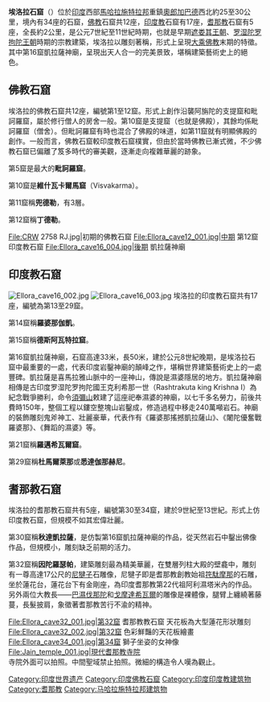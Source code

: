 {{noteTA
|1=zh-hans:马哈拉施特拉;zh-hant:馬哈拉施特拉;zh-tw:馬哈拉什特拉;
}}
{{unreferenced|time=2012-4-2}} 
{{coord|20|2|49|N|75|10|54|E|display=title}}
{{世界遗产概要表
| site_img = image:Ellora_cave16_001.jpg
| site_img_capt = 凱拉薩神廟第16窟的雕刻
| site_img_width = 250px
| zh_name = 埃洛拉石窟群
| en_name = Ellora Caves
| fr_name = Grottes d'Ellora
| country = {{IND}}
| Region = 亚洲和太平洋地区
| criterion_c = (i),(iii),(vi)
| rg_year = 1983
| ex_rg_year = 
| remarks = 
| org_url = http://whc.unesco.org/en/list/243
| map_img = <!-- 檔案不存在 Image:LocMap of WH Ellora Caves.png -->
| map_img_width = 275px
}}

'''埃洛拉石窟'''（{{lang-en|Ellora Caves}}）位於[[印度|印度]]西部[[馬哈拉施特拉邦|馬哈拉施特拉邦]]重鎮[[奧郎加巴德|奧郎加巴德]]西北約25至30公里，境內有34座的石窟，[[佛教|佛教]]石窟共12座，[[印度教|印度教]]石窟有17座，[[耆那教|耆那教]]石窟有5座，全長約2公里，是公元7世紀至11世紀時期，也就是早期[[遮娄其王朝|遮娄其王朝]]、[[罗湿陀罗拘陀王朝|罗湿陀罗拘陀王朝]]時期的宗教建築，埃洛拉以雕刻著稱，形式上呈現[[大乘佛教|大乘佛教]]末期的特徵。其中第16窟凱拉薩神廟，呈現出天人合一的完美景致，堪稱建築藝術史上的絕色。

==佛教石窟==
埃洛拉的佛教石窟共12座，編號第1至12窟。形式上創作沿襲阿旃陀的支提窟和毗訶羅窟，屬於修行僧人的房舍一般。第10窟是支提窟（也就是佛殿），其餘均係毗訶羅窟（僧舍）。但毗訶羅窟有時也混合了佛殿的味道，如第11窟就有明顯佛殿的創作。一般而言，佛教石窟較印度教石窟樸實，但由於當時佛教已漸式微，不少佛教石窟已偏離了笈多時代的審美觀，逐漸走向複雜華麗的跡象。

第5窟是最大的'''毗訶羅窟'''。

第10窟是'''維什瓦卡爾馬窟'''（Visvakarma）。

第11窟稱'''兜德勒'''，有3層。

第12窟稱'''丁德勒'''。
<gallery>
File:CRW 2758 RJ.jpg|初期的佛教石窟
File:Ellora_cave12_001.jpg|中期 第12窟 印度教石窟
File:Ellora_cave16_004.jpg|後期 凱拉薩神廟
</gallery>

==印度教石窟==
[[File:Ellora_cave16_002.jpg|thumb]]
[[File:Ellora_cave16_003.jpg|thumb]]
埃洛拉的印度教石窟共有17座，編號為第13至29窟。

第14窟稱'''羅婆那伽凱'''。

第15窟稱'''德斯阿瓦特拉窟'''。

第16窟凱拉薩神廟，石窟高達33米，長50米，建於公元8世紀晚期，是埃洛拉石窟中最重要的一處，代表印度岩鑿神廟的顛峰之作，堪稱世界建築藝術史上的一處豐碑。凱拉薩是喜馬拉雅山脈中的一座神山，傳說是濕婆隱居的地方。凱拉薩神廟相傳是古印度罗湿陀罗拘陀國王克利希那一世（Rashtrakuta king Krishna I）為紀念戰爭勝利，命令[[須彌山|須彌山]]敕建了這座祀奉濕婆的神廟，以七千多名勞力，前後共費時150年，整個工程以鏤空整塊山岩鑿成，修造過程中移走240萬噸岩石。神廟的裝飾雕刻鬼斧神工、壯麗豪華，代表作有《羅婆那搖撼凱拉薩山》、《闍陀優奮戰羅婆那》、《舞蹈的濕婆》等。

第21窟稱'''羅邁希瓦爾窟'''。

第29窟稱'''杜馬爾萊那'''或'''悉達伽那赫尼'''。

==耆那教石窟==
{{Commons+cat|वेरूळ लेणी|埃洛拉石窟|Ellora Caves}}
埃洛拉的耆那教石窟共有5座，編號第30至34窟，建於9世紀至13世紀。形式上仿印度教石窟，但規模不如其宏偉壯麗。

第30窟稱'''秋達凱拉薩'''，是仿製第16窟凱拉薩神廟的作品，從天然岩石中鑿出佛像作品，但規模小，雕刻缺乏前期的活力。

第32窟稱'''因陀羅瑟帕'''，建築雕刻最為精美華麗，在雙層列柱大殿的壁龕中，雕刻有一尊高達17公尺的[[尼犍子|尼犍子]]石雕像，尼犍子即是耆那教創教始祖[[笩駄摩那|笩駄摩那]]的石雕，坐於蓮花台，蓮花台下有金剛座，為印度耆那教第22代祖阿利濕塔米內的作品。另外兩位大教長——[[巴濕伐那陀|巴濕伐那陀]]和[[戈摩達希瓦爾|戈摩達希瓦爾]]的雕像是裸體像，腿臂上纏繞著藤蔓，長髮披肩，象徵著耆那教苦行不渝的精神。

<gallery>
File:Ellora_cave32_001.jpg|第32窟 耆那教教石窟 天花板為大型蓮花形狀雕刻
File:Ellora_cave32_002.jpg|第32窟 色彩鮮豔的天花板繪畫
File:Ellora_cave34_001.jpg|第34窟 獅子坐姿的女神像
File:Jain_temple_001.jpg|現代耆那教寺院<BR>寺院外面可以拍照。中間聖域禁止拍照。微細的構造令人嘆為觀止。
</gallery>

{{印度的世界遺產}}

{{Authority control}}
{{DEFAULTSORT:E}}
[[Category:印度世界遗产|Category:印度世界遗产]]
[[Category:印度佛教石窟|Category:印度佛教石窟]]
[[Category:印度印度教建筑物|Category:印度印度教建筑物]]
[[Category:耆那教|Category:耆那教]]
[[Category:马哈拉施特拉邦建筑物|Category:马哈拉施特拉邦建筑物]]